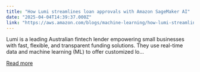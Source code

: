 ```yaml
---
title: "How Lumi streamlines loan approvals with Amazon SageMaker AI"
date: "2025-04-04T14:39:37.000Z"
link: "https://aws.amazon.com/blogs/machine-learning/how-lumi-streamlines-loan-approvals-with-amazon-sagemaker-ai/"
---
```


Lumi is a leading Australian fintech lender empowering small businesses with fast, flexible, and transparent funding solutions. They use real-time data and machine learning (ML) to offer customized lo...

[Read more](https://aws.amazon.com/blogs/machine-learning/how-lumi-streamlines-loan-approvals-with-amazon-sagemaker-ai/)

